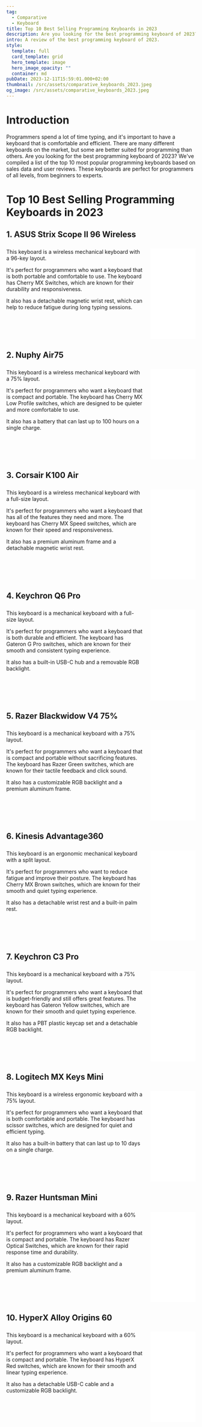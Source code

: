 ```yaml
---
tag:
  - Comparative
  - Keyboard
title: Top 10 Best Selling Programming Keyboards in 2023
description: Are you looking for the best programming keyboard of 2023? We've compiled a list of the top 10 most popular programming keyboards based on sales data and user reviews.
intro: A review of the best programming keyboard of 2023.
style:
  template: full
  card_template: grid
  hero_template: image
  hero_image_opacity: ""
  container: md
pubDate: 2023-12-11T15:59:01.000+02:00
thumbnail: /src/assets/comparative_keyboards_2023.jpeg
og_image: /src/assets/comparative_keyboards_2023.jpeg
---
```


# Introduction
Programmers spend a lot of time typing, and it's important to have a keyboard that is comfortable and efficient. There are many different keyboards on the market, but some are better suited for programming than others.
Are you looking for the best programming keyboard of 2023? We've compiled a list of the top 10 most popular programming keyboards based on sales data and user reviews. These keyboards are perfect for programmers of all levels, from beginners to experts.

# Top 10 Best Selling Programming Keyboards in 2023
## 1. ASUS Strix Scope II 96 Wireless
<div style='display: flex; justify-content: space-between; margin-top: 25px;'>
<div style='width=60%; margin-right: 20px;'>
This keyboard is a wireless mechanical keyboard with a 96-key layout.

It's perfect for programmers who want a keyboard that is both portable and comfortable to use. The keyboard has Cherry MX Switches, which are known for their durability and responsiveness.

It also has a detachable magnetic wrist rest, which can help to reduce fatigue during long typing sessions.

</div>
<div style='width=40%;'>
<iframe sandbox="allow-popups allow-scripts allow-modals allow-forms allow-same-origin" style="width:120px;height:240px;" marginwidth="0" marginheight="0" scrolling="no" frameborder="0" src="//ws-na.amazon-adsystem.com/widgets/q?ServiceVersion=20070822&OneJS=1&Operation=GetAdHtml&MarketPlace=US&source=ss&ref=as_ss_li_til&ad_type=product_link&tracking_id=developerbl0a-20&language=es_US&marketplace=amazon&region=US&placement=B0C7KFZ5TL&asins=B0C7KFZ5TL&linkId=c82c11e966a0d46c471484c373c08c5f&show_border=true&link_opens_in_new_window=true"></iframe></div>
</div>




## 2. Nuphy Air75
<div style='display: flex; justify-content: space-between; margin-top: 25px;'>
<div style='width=60%; margin-right: 20px;'>
This keyboard is a wireless mechanical keyboard with a 75% layout.

It's perfect for programmers who want a keyboard that is compact and portable. The keyboard has Cherry MX Low Profile switches, which are designed to be quieter and more comfortable to use.

It also has a battery that can last up to 100 hours on a single charge.

</div>
<div style='width=40%;'>
<iframe sandbox="allow-popups allow-scripts allow-modals allow-forms allow-same-origin" style="width:120px;height:240px;" marginwidth="0" marginheight="0" scrolling="no" frameborder="0" src="//ws-na.amazon-adsystem.com/widgets/q?ServiceVersion=20070822&OneJS=1&Operation=GetAdHtml&MarketPlace=US&source=ss&ref=as_ss_li_til&ad_type=product_link&tracking_id=developerbl0a-20&language=es_US&marketplace=amazon&region=US&placement=B09KG6MSVH&asins=B09KG6MSVH&linkId=ceeb317d47fd95bdb21534b8db8af99a&show_border=true&link_opens_in_new_window=true"></iframe></div>
</div>


## 3. Corsair K100 Air
<div style='display: flex; justify-content: space-between; margin-top: 25px;'>
<div style='width=60%; margin-right: 20px;'>
This keyboard is a wireless mechanical keyboard with a full-size layout.

It's perfect for programmers who want a keyboard that has all of the features they need and more. The keyboard has Cherry MX Speed switches, which are known for their speed and responsiveness.

It also has a premium aluminum frame and a detachable magnetic wrist rest.

</div>
<div style='width=40%;'>
<iframe sandbox="allow-popups allow-scripts allow-modals allow-forms allow-same-origin" style="width:120px;height:240px;" marginwidth="0" marginheight="0" scrolling="no" frameborder="0" src="//ws-na.amazon-adsystem.com/widgets/q?ServiceVersion=20070822&OneJS=1&Operation=GetAdHtml&MarketPlace=US&source=ss&ref=as_ss_li_til&ad_type=product_link&tracking_id=developerbl0a-20&language=es_US&marketplace=amazon&region=US&placement=B0BDMLY69R&asins=B0BDMLY69R&linkId=e28f842b03232fb113d8cd3e0d93f9de&show_border=true&link_opens_in_new_window=true"></iframe></div>
</div>


## 4. Keychron Q6 Pro
<div style='display: flex; justify-content: space-between; margin-top: 25px;'>
<div style='width=60%; margin-right: 20px;'>
This keyboard is a mechanical keyboard with a full-size layout.

It's perfect for programmers who want a keyboard that is both durable and efficient. The keyboard has Gateron G Pro switches, which are known for their smooth and consistent typing experience.

It also has a built-in USB-C hub and a removable RGB backlight.

</div>
<div style='width=40%;'>
<iframe sandbox="allow-popups allow-scripts allow-modals allow-forms allow-same-origin" style="width:120px;height:240px;" marginwidth="0" marginheight="0" scrolling="no" frameborder="0" src="//ws-na.amazon-adsystem.com/widgets/q?ServiceVersion=20070822&OneJS=1&Operation=GetAdHtml&MarketPlace=US&source=ss&ref=as_ss_li_til&ad_type=product_link&tracking_id=developerbl0a-20&language=es_US&marketplace=amazon&region=US&placement=B0BJYRFSG9&asins=B0BJYRFSG9&linkId=b67d1a5cf4630fc38223a556c007147d&show_border=true&link_opens_in_new_window=true"></iframe></div>
</div>


## 5. Razer Blackwidow V4 75%
<div style='display: flex; justify-content: space-between; margin-top: 25px;'>
<div style='width=60%; margin-right: 20px;'>
This keyboard is a mechanical keyboard with a 75% layout.

It's perfect for programmers who want a keyboard that is compact and portable without sacrificing features. The keyboard has Razer Green switches, which are known for their tactile feedback and click sound.

It also has a customizable RGB backlight and a premium aluminum frame.

</div>
<div style='width=40%;'>
<iframe sandbox="allow-popups allow-scripts allow-modals allow-forms allow-same-origin" style="width:120px;height:240px;" marginwidth="0" marginheight="0" scrolling="no" frameborder="0" src="//ws-na.amazon-adsystem.com/widgets/q?ServiceVersion=20070822&OneJS=1&Operation=GetAdHtml&MarketPlace=US&source=ss&ref=as_ss_li_til&ad_type=product_link&tracking_id=developerbl0a-20&language=es_US&marketplace=amazon&region=US&placement=B0CCFY349S&asins=B0CCFY349S&linkId=c5eec6018ea060504d7b06a4609a8d07&show_border=true&link_opens_in_new_window=true"></iframe></div>
</div>


## 6. Kinesis Advantage360
<div style='display: flex; justify-content: space-between; margin-top: 25px;'>
<div style='width=60%; margin-right: 20px;'>
This keyboard is an ergonomic mechanical keyboard with a split layout.

It's perfect for programmers who want to reduce fatigue and improve their posture. The keyboard has Cherry MX Brown switches, which are known for their smooth and quiet typing experience.

It also has a detachable wrist rest and a built-in palm rest.

</div>
<div style='width=40%;'>
<iframe sandbox="allow-popups allow-scripts allow-modals allow-forms allow-same-origin" style="width:120px;height:240px;" marginwidth="0" marginheight="0" scrolling="no" frameborder="0" src="//ws-na.amazon-adsystem.com/widgets/q?ServiceVersion=20070822&OneJS=1&Operation=GetAdHtml&MarketPlace=US&source=ss&ref=as_ss_li_til&ad_type=product_link&tracking_id=developerbl0a-20&language=es_US&marketplace=amazon&region=US&placement=B0BCHMGZMD&asins=B0BCHMGZMD&linkId=c523e0da4b62402d3ee21d5fb4cf5a2d&show_border=true&link_opens_in_new_window=true"></iframe></div>
</div>


## 7. Keychron C3 Pro
<div style='display: flex; justify-content: space-between; margin-top: 25px;'>
<div style='width=60%; margin-right: 20px;'>
This keyboard is a mechanical keyboard with a 75% layout.

It's perfect for programmers who want a keyboard that is budget-friendly and still offers great features. The keyboard has Gateron Yellow switches, which are known for their smooth and quiet typing experience.

It also has a PBT plastic keycap set and a detachable RGB backlight.

</div>
<div style='width=40%;'>
<iframe sandbox="allow-popups allow-scripts allow-modals allow-forms allow-same-origin" style="width:120px;height:240px;" marginwidth="0" marginheight="0" scrolling="no" frameborder="0" src="//ws-na.amazon-adsystem.com/widgets/q?ServiceVersion=20070822&OneJS=1&Operation=GetAdHtml&MarketPlace=US&source=ss&ref=as_ss_li_til&ad_type=product_link&tracking_id=developerbl0a-20&language=es_US&marketplace=amazon&region=US&placement=B0CBWJ9SKX&asins=B0CBWJ9SKX&linkId=fc98f50be241f2441cb1b2eeb821e73e&show_border=true&link_opens_in_new_window=true"></iframe></div>
</div>


## 8. Logitech MX Keys Mini
<div style='display: flex; justify-content: space-between; margin-top: 25px;'>
<div style='width=60%; margin-right: 20px;'>
This keyboard is a wireless ergonomic keyboard with a 75% layout.

It's perfect for programmers who want a keyboard that is both comfortable and portable. The keyboard has scissor switches, which are designed for quiet and efficient typing.

It also has a built-in battery that can last up to 10 days on a single charge.

</div>
<div style='width=40%;'>
<iframe sandbox="allow-popups allow-scripts allow-modals allow-forms allow-same-origin" style="width:120px;height:240px;" marginwidth="0" marginheight="0" scrolling="no" frameborder="0" src="//ws-na.amazon-adsystem.com/widgets/q?ServiceVersion=20070822&OneJS=1&Operation=GetAdHtml&MarketPlace=US&source=ss&ref=as_ss_li_til&ad_type=product_link&tracking_id=developerbl0a-20&language=es_US&marketplace=amazon&region=US&placement=B098JPSVKY&asins=B098JPSVKY&linkId=41e70be3fee985f900254c803f4916c3&show_border=true&link_opens_in_new_window=true"></iframe></div>
</div>


## 9. Razer Huntsman Mini
<div style='display: flex; justify-content: space-between; margin-top: 25px;'>
<div style='width=60%; margin-right: 20px;'>
This keyboard is a mechanical keyboard with a 60% layout.

It's perfect for programmers who want a keyboard that is compact and portable. The keyboard has Razer Optical Switches, which are known for their rapid response time and durability.

It also has a customizable RGB backlight and a premium aluminum frame.

</div>
<div style='width=40%;'>
<iframe sandbox="allow-popups allow-scripts allow-modals allow-forms allow-same-origin" style="width:120px;height:240px;" marginwidth="0" marginheight="0" scrolling="no" frameborder="0" src="//ws-na.amazon-adsystem.com/widgets/q?ServiceVersion=20070822&OneJS=1&Operation=GetAdHtml&MarketPlace=US&source=ss&ref=as_ss_li_til&ad_type=product_link&tracking_id=developerbl0a-20&language=es_US&marketplace=amazon&region=US&placement=B08B3JSKGR&asins=B08B3JSKGR&linkId=2db1693bc95221a32c148dcfcfefc4c2&show_border=true&link_opens_in_new_window=true"></iframe></div>
</div>


## 10. HyperX Alloy Origins 60
<div style='display: flex; justify-content: space-between; margin-top: 25px;'>
<div style='width=60%; margin-right: 20px;'>
This keyboard is a mechanical keyboard with a 60% layout.

It's perfect for programmers who want a keyboard that is compact and portable. The keyboard has HyperX Red switches, which are known for their smooth and linear typing experience.

It also has a detachable USB-C cable and a customizable RGB backlight.

</div>
<div style='width=40%;'>
<iframe sandbox="allow-popups allow-scripts allow-modals allow-forms allow-same-origin" style="width:120px;height:240px;" marginwidth="0" marginheight="0" scrolling="no" frameborder="0" src="//ws-na.amazon-adsystem.com/widgets/q?ServiceVersion=20070822&OneJS=1&Operation=GetAdHtml&MarketPlace=US&source=ss&ref=as_ss_li_til&ad_type=product_link&tracking_id=developerbl0a-20&language=es_US&marketplace=amazon&region=US&placement=B08XBQ79MN&asins=B08XBQ79MN&linkId=3c608da25f0739175b346cc7dda2b8a5&show_border=true&link_opens_in_new_window=true"></iframe></div>
</div>



